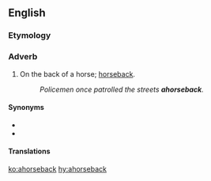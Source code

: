 ==English==

===Etymology===
{{prefix|en|a|horseback}}

===Adverb===
{{en-adv|-}}

# On the back of a horse; [[horseback#Adverb|horseback]].
#: ''Policemen once patrolled the streets '''ahorseback'''.''

====Synonyms====
* {{l|en|horseback}}
* {{l|en|ahorse}}

====Translations====
{{trans-see|on the back of a horse|horseback}}

[[ko:ahorseback]]
[[hy:ahorseback]]